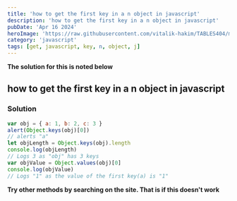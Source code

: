 ```yaml
---
title: 'how to get the first key in a n object in javascript'
description: 'how to get the first key in a n object in javascript'
pubDate: 'Apr 16 2024'
heroImage: 'https://raw.githubusercontent.com/vitalik-hakim/TABLES404/main/error_b/JavaScript.png'
category: 'javascript'
tags: [get, javascript, key, n, object, j]
---
```


**The solution for this is noted below**

## how to get the first key in a n object in javascript

### Solution

```javascript
var obj = { a: 1, b: 2, c: 3 }
alert(Object.keys(obj)[0])
// alerts "a"
let objLength = Object.keys(obj).length
console.log(objLength)
// Logs 3 as "obj" has 3 keys
var objValue = Object.values(obj)[0]
console.log(objValue)
// Logs "1" as the value of the first key(a) is "1"
```

**Try other methods by searching on the site. That is if this doesn't work**
